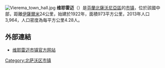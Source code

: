 [[File:Vierema_town_hall.jpg|thumb]]
'''维耶雷迈'''（{{lang-fi|Vieremä}}）是[[芬蘭|芬蘭]][[北薩沃尼亞區|北薩沃尼亞區]]的[[芬兰市镇|市镇]]，位於該國中部，距離[[伊薩爾米|伊薩爾米]]24公里，始建於1922年，面積973平方公里，2013年人口3,964，人口密度為每平方公里4.28人。

==外部連結==
{{commonscat|Vieremä}}
*[http://www.vierema.fi/ 维耶雷迈市镇官方网站] {{Wayback|url=http://www.vierema.fi/ |date=20090414211654 }} {{fi}}

{{Finland-geo-stub}}
[[Category:北萨沃区市镇|Category:北萨沃区市镇]]